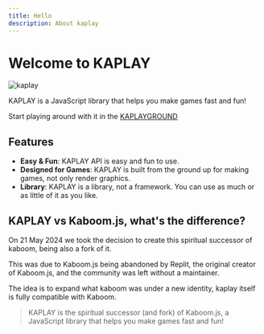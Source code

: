 ```yaml
---
title: Hello
description: About kaplay
---
```


# Welcome to KAPLAY

<div class="max-w-screen-sm">
  <img src={kaplayGif.src} alt="kaplay" />
</div>

KAPLAY is a JavaScript library that helps you make games fast and fun!

Start playing around with it in the [KAPLAYGROUND](https://kaplayjs.com)

## Features

- **Easy & Fun**: KAPLAY API is easy and fun to use.
- **Designed for Games**: KAPLAY is built from the ground up for making games, not only render graphics.
- **Library**: KAPLAY is a library, not a framework. You can use as much or as little of it as you like.

## KAPLAY vs Kaboom.js, what's the difference?

On 21 May 2024 we took the decision to create this spiritual successor of kaboom, being also a fork of it.

This was due to Kaboom.js being abandoned by Replit, the original creator of Kaboom.js, and the community was left without a maintainer.

The idea is to expand what kaboom was under a new identity, kaplay itself is fully compatible with Kaboom.

> KAPLAY is the spiritual successor (and fork) of Kaboom.js, a JavaScript library
> that helps you make games fast and fun!
